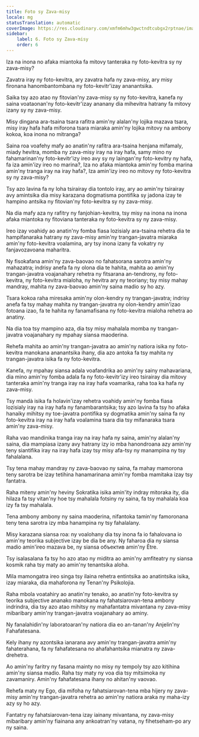 ```yaml
---
title: Foto sy Zava-misy
locale: mg
statusTranslation: automatic
coverImage: https://res.cloudinary.com/xmfm6mhw3gwctndtcubgx2rptnae/image/upload/v1741354419/small_cover_la_gran_rebelion_28716e29d2.webp
sidebar:
    label: 6. Foto sy Zava-misy
    order: 6
---
```

Iza na inona no afaka miantoka fa mitovy tanteraka ny foto-kevitra sy ny zava-misy?

Zavatra iray ny foto-kevitra, ary zavatra hafa ny zava-misy, ary misy fironana hanombantombana ny foto-kevitr'izay ananantsika.

Saika tsy azo atao ny fitovian'ny zava-misy sy ny foto-kevitra, kanefa ny saina voataonan'ny foto-kevitr'izay ananany dia mihevitra hatrany fa mitovy izany sy ny zava-misy.

Misy dingana ara-tsaina tsara rafitra amin'ny alalan'ny lojika mazava tsara, misy iray hafa hafa miforona tsara miaraka amin'ny lojika mitovy na ambony kokoa, koa inona no mitranga?

Saina roa voafehy mafy ao anatin'ny rafitra ara-tsaina henjana mifamaly, miady hevitra, momba ny zava-misy iray na iray hafa, samy mino ny fahamarinan'ny foto-kevitr'izy ireo avy sy ny laingan'ny foto-kevitry ny hafa, fa iza amin'izy ireo no marina?, Iza no afaka miantoka amin'ny fomba marina amin'ny tranga iray na iray hafa?, Iza amin'izy ireo no mitovy ny foto-kevitra sy ny zava-misy?

Tsy azo lavina fa ny loha tsirairay dia tontolo iray, ary ao amin'ny tsirairay avy amintsika dia misy karazana dogmatisma pontifika sy jadona izay te hampino antsika ny fitovian'ny foto-kevitra sy ny zava-misy.

Na dia mafy aza ny rafitry ny fanjohian-kevitra, tsy misy na inona na inona afaka miantoka ny fitoviana tanteraka ny foto-kevitra sy ny zava-misy.

Ireo izay voahidy ao anatin'ny fomba fiasa lozisialy ara-tsaina rehetra dia te hampifanaraka hatrany ny zava-misy amin'ny trangan-javatra miaraka amin'ny foto-kevitra voalamina, ary tsy inona izany fa vokatry ny fanjavozavoana maharitra.

Ny fisokafana amin'ny zava-baovao no fahatsorana sarotra amin'ny mahazatra; indrisy anefa fa ny olona dia te hahita, mahita ao amin'ny trangan-javatra voajanahary rehetra ny fitsarana an-tendrony, ny foto-kevitra, ny foto-kevitra mialoha, ny hevitra ary ny teoriany; tsy misy mahay mandray, mahita ny zava-baovao amin'ny saina madio sy ho azy.

Tsara kokoa raha miresaka amin'ny olon-kendry ny trangan-javatra; indrisy anefa fa tsy mahay mahita ny trangan-javatra ny olon-kendry amin'izao fotoana izao, fa te hahita ny fanamafisana ny foto-kevitra mialoha rehetra ao anatiny.

Na dia toa tsy mampino aza, dia tsy misy mahalala momba ny trangan-javatra voajanahary ny mpahay siansa maoderina.

Rehefa mahita ao amin'ny trangan-javatra ao amin'ny natiora isika ny foto-kevitra manokana ananantsika ihany, dia azo antoka fa tsy mahita ny trangan-javatra isika fa ny foto-kevitra.

Kanefa, ny mpahay siansa adala voafandrika ao amin'ny sainy mahavariana, dia mino amin'ny fomba adala fa ny foto-kevitr'izy ireo tsirairay dia mitovy tanteraka amin'ny tranga iray na iray hafa voamarika, raha toa ka hafa ny zava-misy.

Tsy mandà isika fa holavin'izay rehetra voahidy amin'ny fomba fiasa lozisialy iray na iray hafa ny fanambarantsika; tsy azo lavina fa tsy ho afaka hanaiky mihitsy ny toe-javatra pontifika sy dogmatika amin'ny saina fa ny foto-kevitra iray na iray hafa voalamina tsara dia tsy mifanaraka tsara amin'ny zava-misy.

Raha vao mandinika tranga iray na iray hafa ny saina, amin'ny alalan'ny saina, dia mampiasa izany avy hatrany izy io mba hanondroana azy amin'ny teny siantifika iray na iray hafa izay tsy misy afa-tsy ny manampina ny tsy fahalalana.

Tsy tena mahay mandray ny zava-baovao ny saina, fa mahay mamorona teny sarotra be izay tetihina hanamarinana amin'ny fomba mamitaka izay tsy fantatra.

Raha miteny amin'ny heviny Sokratika isika amin'ity indray mitoraka ity, dia hilaza fa tsy vitan'ny hoe tsy mahalala fotsiny ny saina, fa tsy mahalala koa izy fa tsy mahalala.

Tena ambony ambony ny saina maoderina, nifantoka tamin'ny famoronana teny tena sarotra izy mba hanampina ny tsy fahalalany.

Misy karazana siansa roa: ny voalohany dia tsy inona fa io fahalovana io amin'ny teorika subjective izay be dia be any. Ny faharoa dia ny siansa madio amin'ireo mazava be, ny siansa объектив amin'ny Être.

Tsy isalasalana fa tsy ho azo atao ny miditra ao amin'ny amfiteatry ny siansa kosmik raha tsy maty ao amin'ny tenantsika aloha.

Mila mamongatra ireo singa tsy ilaina rehetra entintsika ao anatintsika isika, izay miaraka, dia mahaforona ny Tenan'ny Psikolojia.

Raha mbola voatahiry ao anatin'ny tenako, ao anatin'ny foto-kevitra sy teorika subjective ananako manokana ny fahatsiarovan-tena ambony indrindra, dia tsy azo atao mihitsy ny mahafantatra mivantana ny zava-misy mibaribary amin'ny trangan-javatra voajanahary ao aminy.

Ny fanalahidin'ny laboratoaran'ny natiora dia eo an-tanan'ny Anjelin'ny Fahafatesana.

Kely ihany ny azontsika ianarana avy amin'ny trangan-javatra amin'ny fahaterahana, fa ny fahafatesana no ahafahantsika mianatra ny zava-drehetra.

Ao amin'ny faritry ny fasana mainty no misy ny tempoly tsy azo kitihina amin'ny siansa madio. Raha tsy maty ny voa dia tsy mitsimoka ny zavamaniry. Amin'ny fahafatesana ihany no ahitan'ny vaovao.

Rehefa maty ny Ego, dia mifoha ny fahatsiarovan-tena mba hijery ny zava-misy amin'ny trangan-javatra rehetra ao amin'ny natiora araka ny maha-izy azy sy ho azy.

Fantatry ny fahatsiarovan-tena izay iainany mivantana, ny zava-misy mibaribary amin'ny fiainana any ankoatran'ny vatana, ny fihetseham-po ary ny saina.

